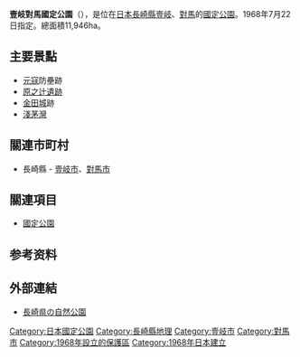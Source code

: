 {{Infobox protected area
| name            = 壹岐對馬國定公園
| alt_name        = 
| iucn_category   = V
| photo           = 
| photo_width     = 
| photo_caption   = 
| map             = Japan
| map_width       = 250
| location        = [[長崎縣|長崎縣]]
| nearest_city    = 
| lat_d           = 34.328
| long_d          = 129.34
| area            = {{convert|11946|ha|km2|sigfig=3}}
| established     = 1968年7月22日
| visitation_num  = 1,367,000人次
| visitation_year = 2010年
| visitation_ref  = <ref>{{Cite web |url=http://www.env.go.jp/park/doc/data/quasi/qnp_81.pdf |title=国定公園の利用者数（公園、年次別） |accessdate=2012-08-04 |work=関連法令・各種資料 > 自然保護各種データ |publisher=環境省自然環境局 |date= |archive-date=2012-03-01 |archive-url=https://web.archive.org/web/20120301083233/http://www.env.go.jp/park/doc/data/quasi/qnp_81.pdf |dead-url=no }}</ref>
| governing_body  = 長崎縣廳
| url             = 
}}
'''壹岐對馬國定公園'''（{{lang-ja|壱岐対馬国定公園/いきつしまこくていこうえん}}），是位在[[日本|日本]][[長崎縣|長崎縣]][[壹岐島|壹岐]]、[[對馬島|對馬]]的[[國定公園|國定公園]]。1968年7月22日指定。總面積11,946ha。

== 主要景點 ==
*[[元寇|元寇]]防壘跡
*[[原之辻遺跡|原之辻遺跡]]
*[[金田城|金田城]]跡
*[[淺茅灣|淺茅灣]]

== 關連市町村 ==
* 長崎縣 - [[壹岐市|壹岐市]]、[[對馬市|對馬市]]

== 關連項目 ==
*[[國定公園|國定公園]]

==参考资料==
{{Reflist}}

== 外部連結 ==
{{commonscat|Iki-Tsushima Quasi-National Park}}
* {{ja}}[https://web.archive.org/web/20120604060626/http://www.pref.nagasaki.jp/sizen/1-sizenkouen/sizen.html 長崎県の自然公園]

{{国定公园列表}}
{{DEFAULTSORT:Iki Tsushima}}

[[Category:日本國定公園|Category:日本國定公園]]
[[Category:長崎縣地理|Category:長崎縣地理]]
[[Category:壹岐市|Category:壹岐市]]
[[Category:對馬市|Category:對馬市]]
[[Category:1968年設立的保護區|Category:1968年設立的保護區]]
[[Category:1968年日本建立|Category:1968年日本建立]]
